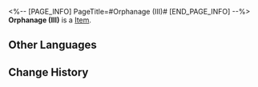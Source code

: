 <%-- [PAGE_INFO]
PageTitle=#Orphanage (III)#
[END_PAGE_INFO] --%>
{{Item Infobox
|id          = 252360
|image       = Item Orphanage (III).png{{subst:void|<!--$UPLOAD:<<SpriteOutput/Quest/PlanetFes/SwapCardPic/SwapCardPiece/2005_3.png>-<Item Orphanage (III).png>-<Item Icons>>-->}}
|type        = 
|invCategory = 
|rarity      = 5
|effect      = 
|description = Complete a Memory Card set to gain buffs.
}}
{{Description|The trailblazing memories deep in your mind will provide inspiration to the game once you recall it in full.}}
'''Orphanage (III)''' is a [[Item]].

==Other Languages==
{{Other Languages
|en   = Orphanage (III)
|zhs  = 孤儿院-Ⅲ
|zht  = 孤兒院-Ⅲ
|ja   = 孤児院-III
|ko   = 보육원-Ⅲ
|es   = Orfanato&nbsp;III
|fr   = Orphelinat (III)
|ru   = Сиротский приют III
|th   = สถานเลี้ยงเด็กกำพร้า III
|vi   = Viện Trẻ Mồ Côi-III
|de   = Waisenhaus (III)
|id   = Panti Asuhan III
|pt   = Orfanato (III)
}}

==Change History==
{{Change History|3.2}}